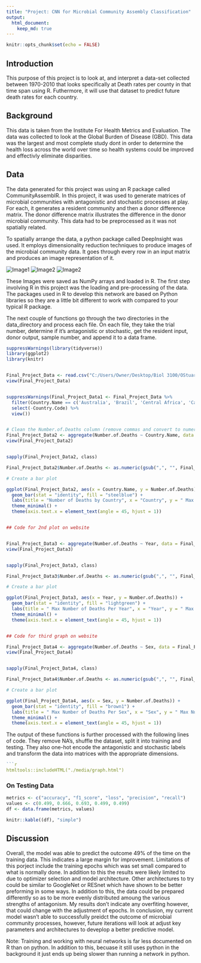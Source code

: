 ```yaml
---
title: "Project: CNN for Microbial Community Assembly Classification"
output: 
  html_document:
    keep_md: true
---
```


```r
knitr::opts_chunk$set(echo = FALSE)
```


## Introduction

This purpose of this project is to look at, and interpret a data-set collected between 1970-2010 that looks specifically at Death rates per county in that time span using R. Futhermore, it will use that dataset to predict future death rates for each country.

## Background

This data is taken from the Institute For Health Metrics and Evaluation. The data was collected to look at the Global Burden of Disease (GBD). This data was the largest and most complete study dont in order to determine the health loss across the world over time so health systems could be improved and effectivly eliminate disparities. 


## Data

The data generated for this project was using an R package called CommunityAssemblR. In this project, it was used to generate matrices of microbial communities with antagonistic and stochastic processes at play. For each, it generates a resident community and then a donor difference matrix. The donor difference matrix illustrates the difference in the donor microbial community. This data had to be preprocessed as it was not spatially related.

To spatially arrange the data, a python package called DeepInsight was used. It employs dimensionality reduction techniques to produce images of the microbial community data. It goes through every row in an input matrix and produces an image representation of it. 

![Image1](./media/Final Exam Plot 1.png)
![Image2](./media/Final Project plot 2.png)
![Image2](./media/Final Project plot 3.png)

These Images were saved as NumPy arrays and loaded in R. The first step involving R in this project was the loading and pre-processing of the data. The packages used in R to develop this network are based on Python libraries so they are a little bit different to work with compared to your typical R package. 



The next couple of functions go through the two directories in the data_directory and process each file. On each file, they take the trial number, determine if it’s antagonistic or stochastic, get the resident input, donor output, sample number, and append it to a data frame. 

```r
suppressWarnings(library(tidyverse))
library(ggplot2)
library(knitr)


Final_Project_Data <- read.csv("C:/Users/Owner/Desktop/Biol 3100/OStuart0608.github.io/IHME_GBD_2010_MORTALITY_AGE_SPECIFIC_BY_COUNTRY_1970_2010 (1).csv")
view(Final_Project_Data)


suppressWarnings(Final_Project_Data1 <- Final_Project_Data %>%
  filter(Country.Name == c('Australia', 'Brazil', 'Central Africa', 'Canada', 'China', 'France', 'United Kingdom', 'Japan', 'Mexico', 'United States')) %>%
  select(-Country.Code) %>%
  view())


# Clean the Number.of.Deaths column (remove commas and convert to numeric)
Final_Project_Data2 <- aggregate(Number.of.Deaths ~ Country.Name, data = Final_Project_Data1, FUN = max)
view(Final_Project_Data2) 


sapply(Final_Project_Data2, class)

Final_Project_Data2$Number.of.Deaths <- as.numeric(gsub(",", "", Final_Project_Data2$Number.of.Deaths))

# Create a bar plot

ggplot(Final_Project_Data2, aes(x = Country.Name, y = Number.of.Deaths)) +
  geom_bar(stat = "identity", fill = "steelblue") +
  labs(title = "Number of Deaths by Country", x = "Country", y = " Max Number of Deaths") +
  theme_minimal() +
  theme(axis.text.x = element_text(angle = 45, hjust = 1))


## Code for 2nd plot on website


Final_Project_Data3 <- aggregate(Number.of.Deaths ~ Year, data = Final_Project_Data1, FUN = max)
view(Final_Project_Data3) 


sapply(Final_Project_Data3, class)

Final_Project_Data3$Number.of.Deaths <- as.numeric(gsub(",", "", Final_Project_Data3$Number.of.Deaths))

# Create a bar plot

ggplot(Final_Project_Data3, aes(x = Year, y = Number.of.Deaths)) +
  geom_bar(stat = "identity", fill = "lightgreen") +
  labs(title = " Max Number of Deaths Per Year", x = "Year", y = " Max Number of Deaths") +
  theme_minimal() +
  theme(axis.text.x = element_text(angle = 45, hjust = 1))


## Code for third graph on website

Final_Project_Data4 <- aggregate(Number.of.Deaths ~ Sex, data = Final_Project_Data1, FUN = max)
view(Final_Project_Data4) 


sapply(Final_Project_Data4, class)

Final_Project_Data4$Number.of.Deaths <- as.numeric(gsub(",", "", Final_Project_Data4$Number.of.Deaths))

# Create a bar plot

ggplot(Final_Project_Data4, aes(x = Sex, y = Number.of.Deaths)) +
  geom_bar(stat = "identity", fill = "brown1") +
  labs(title = " Max Number of Deaths Per Sex", x = "Sex", y = " Max Number of Deaths") +
  theme_minimal() +
  theme(axis.text.x = element_text(angle = 45, hjust = 1))

```

The output of these functions is further processed with the following lines of code. They remove NA’s, shuffle the dataset, split it into training and testing. They also one-hot encode the antagonistic and stochastic labels and transform the data into matrices with the appropriate dimensions.

```r

```r
htmltools::includeHTML("./media/graph.html")
```

### On Testing Data

```r
metrics <- c("accuracy", "f1_score", "loss", "precision", "recall")
values <- c(0.499, 0.666, 0.693, 0.499, 0.499)
df <- data.frame(metrics, values)

knitr::kable((df), "simple")

```


## Discussion

Overall, the model was able to predict the outcome 49% of the time on the training data. This indicates a large margin for improvement. Limitations of this porject include the training epochs which was set small compared to what is normally done. In addition to this the results were likely limited to due to optimizer selection and model architecture. Other architectures to try could be similar to GoogleNet or RESnet which have shown to be better preforming in some ways. In addition to this, the data could be prepared differently so as to be more evenly distributed amoung the various strengths of antagonism. My results don't indicate any overfiting however, that could change with the adjustment of epochs. In conclusion, my current model wasn't able to successfully preidct the outcome of microbial community processes, however, future iterations will look at adjust key parameters and architectures to deveplop a better predictive model.

Note: Training and working with neural networks is far less documented on R than on python. In addition to this, becuase it still uses python in the background it just ends up being slower than running a network in python. 




